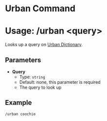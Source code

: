 # Urban Command
# Usage: /urban <query\>
Looks up a query on [Urban Dictionary](https://urbandictionary.com).

## Parameters
- **Query**
  + Type: `string`
  + Default: none, this parameter is required
  + The query to look up

## Example
`/urban coochie`
